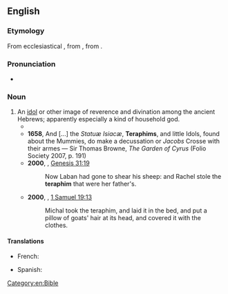 ==English==

===Etymology===
From ecclesiastical {{der|en|la|theraphim}}, from {{etyl|grc|en}} {{m|grc|θεραφίν}}, from {{etyl|he|en}} {{m|he|תְּרָפִים||household gods|tr=t'rafím}}.

===Pronunciation===
* {{IPA|en|/ˈtɛɹəfɪm/}}

===Noun===
{{en-noun}}

# An [[idol]] or other image of reverence and divination among the ancient Hebrews; apparently especially a kind of household god.
#* {{RQ:KJV|Judges|18|20|passage=And the priest's heart was glad, and he took the ephod, and the teraphim, and the graven image, and went in the midst of the people}}
#* '''1658''', And [...] the ''Statuæ Isiacæ'', '''Teraphims''', and little Idols, found about the Mummies, do make a decussation or ''Jacobs'' Crosse with their armes — Sir Thomas Browne, ''The Garden of Cyrus'' (Folio Society 2007, p. 191)
#* '''2000''', {{w|World English Bible}}, [https://en.wikisource.org/wiki/Bible_%28World_English%29/Genesis#Chapter_31 Genesis 31:19]
#*:Now Laban had gone to shear his sheep: and Rachel stole the '''teraphim''' that were her father's.
#* '''2000''', {{w|World English Bible}}, [http://en.wikisource.org/wiki/Bible_%28World_English%29/1_Samuel#Chapter_19 1 Samuel 19:13]
#*: Michal took the teraphim, and laid it in the bed, and put a pillow of goats' hair at its head, and covered it with the clothes.

====Translations====
{{trans-top|An idol or other image}}
* French: {{t|fr|terafim|m}}
{{trans-mid}}
* Spanish: {{t|es|terafim|m}}
{{trans-bottom}}

[[Category:en:Bible]]
